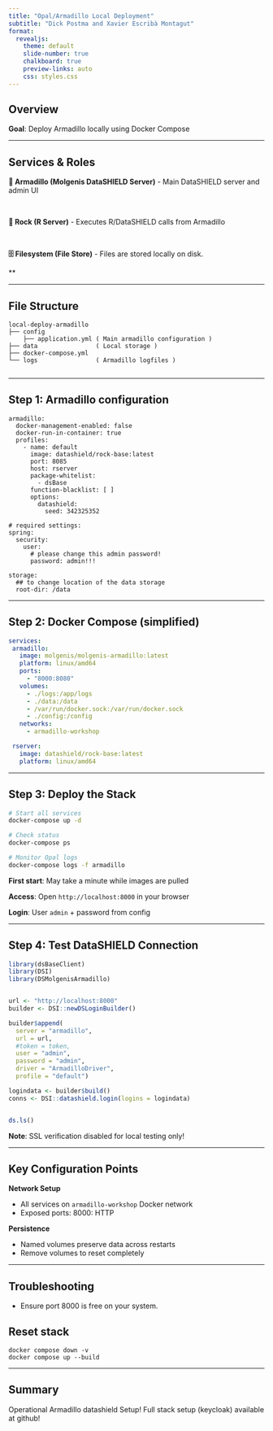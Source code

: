 ```yaml
---
title: "Opal/Armadillo Local Deployment"
subtitle: "Dick Postma and Xavier Escribà Montagut"
format: 
  revealjs:
    theme: default
    slide-number: true
    chalkboard: true
    preview-links: auto
    css: styles.css
---
```


## Overview

**Goal**: Deploy Armadillo locally using Docker Compose

---

## Services & Roles
**🏢 Armadillo (Molgenis DataSHIELD Server)**
- Main DataSHIELD server and admin UI

<br>

**🔧 Rock (R Server)**
- Executes R/DataSHIELD calls from Armadillo 

<br>

**🗄️ Filesystem (File Store)**
- Files are stored locally on disk.  

**

---

## File Structure

```
local-deploy-armadillo
├── config
    ├── application.yml ( Main armadillo configuration )
├── data                ( Local storage )
├── docker-compose.yml
└── logs                ( Armadillo logfiles )


```
---

## Step 1: Armadillo configuration 

```
armadillo:
  docker-management-enabled: false
  docker-run-in-container: true
  profiles:
    - name: default
      image: datashield/rock-base:latest
      port: 8085
      host: rserver
      package-whitelist:
        - dsBase
      function-blacklist: [ ]
      options:
        datashield:
          seed: 342325352

# required settings:
spring:
  security:
    user:
      # please change this admin password!
      password: admin!!!

storage:
  ## to change location of the data storage
  root-dir: /data

```

---

## Step 2: Docker Compose (simplified)

```yaml
services:
 armadillo:
   image: molgenis/molgenis-armadillo:latest
   platform: linux/amd64
   ports:
     - "8000:8080"
   volumes:
     - ./logs:/app/logs
     - ./data:/data
     - /var/run/docker.sock:/var/run/docker.sock
     - ./config:/config
   networks:
     - armadillo-workshop

 rserver:
   image: datashield/rock-base:latest
   platform: linux/amd64

```

---

## Step 3: Deploy the Stack

```bash
# Start all services
docker-compose up -d

# Check status
docker-compose ps

# Monitor Opal logs
docker-compose logs -f armadillo 
```

**First start**: May take a minute while images are pulled

**Access**: Open `http://localhost:8000` in your browser

**Login**: User `admin` + password from config 

---

## Step 4: Test DataSHIELD Connection

```r
library(dsBaseClient)
library(DSI)
library(DSMolgenisArmadillo)


url <- "http://localhost:8000"
builder <- DSI::newDSLoginBuilder()

builder$append(
  server = "armadillo",
  url = url,
  #token = token,
  user = "admin",
  password = "admin",
  driver = "ArmadilloDriver",
  profile = "default")

logindata <- builder$build()
conns <- DSI::datashield.login(logins = logindata)


ds.ls()
```

**Note**: SSL verification disabled for local testing only!

---

## Key Configuration Points

**Network Setup**

- All services on `armadillo-workshop` Docker network
- Exposed ports: 8000: HTTP 

**Persistence**

- Named volumes preserve data across restarts
- Remove volumes to reset completely

---

## Troubleshooting

- Ensure port 8000 is free on your system.

## Reset stack

```
docker compose down -v 
docker compose up --build

```




---

## Summary

Operational Armadillo datashield Setup!
Full stack setup (keycloak) available at github! 

